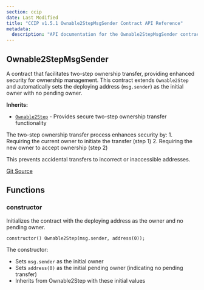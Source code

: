 ```yaml
---
section: ccip
date: Last Modified
title: "CCIP v1.5.1 Ownable2StepMsgSender Contract API Reference"
metadata:
  description: "API documentation for the Ownable2StepMsgSender contract in Chainlink CCIP v1.5.1"
---
```



<CcipCommon callout="importCCIPPackage151" />

## Ownable2StepMsgSender

A contract that facilitates two-step ownership transfer, providing enhanced security for ownership management. This contract extends `Ownable2Step` and automatically sets the deploying address (`msg.sender`) as the initial owner with no pending owner.

**Inherits:**

- [`Ownable2Step`](/ccip/api-reference/v1.5.1/ownable-2-step) - Provides secure two-step ownership transfer functionality

<Aside type="note">
The two-step ownership transfer process enhances security by:
1. Requiring the current owner to initiate the transfer (step 1)
2. Requiring the new owner to accept ownership (step 2)

This prevents accidental transfers to incorrect or inaccessible addresses.

</Aside>

[Git Source](https://github.com/smartcontractkit/ccip/blob/0df0625eea603ba8572d5382d72979a7f2b12bfb/contracts/src/v0.8/shared/access/Ownable2StepMsgSender.sol)

## Functions

### constructor

Initializes the contract with the deploying address as the owner and no pending owner.

```solidity
constructor() Ownable2Step(msg.sender, address(0));
```

<Aside>

The constructor:

- Sets `msg.sender` as the initial owner
- Sets `address(0)` as the initial pending owner (indicating no pending transfer)
- Inherits from Ownable2Step with these initial values

</Aside>
